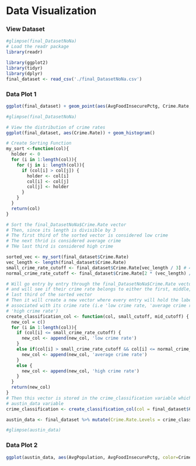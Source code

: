# Data Visualization

### View Dataset
```r
#glimpse(final_DatasetNoNa)
# Load the readr package
library(readr)

library(ggplot2)
library(tidyr)
library(dplyr)
final_dataset <- read_csv('./final_DatasetNoNa.csv')
```

### Data Plot 1

```r
ggplot(final_dataset) + geom_point(aes(AvgFoodInsecurePctg, Crime.Rate, color=Proximity.to.Fresh.Food)) + xlab('Food Insecurity Percentage') + ylab('Crime Rate') + scale_y_continuous(limits = c(0, 10000)) + labs(color = 'Proximity To Fresh Food') + ggtitle('Percentage of City with Food Insecurity vs Crime Rate')
```


```r
#glimpse(final_DatasetNoNa)
```

```r
# View the distribution of crime rates
ggplot(final_dataset, aes(Crime.Rate)) + geom_histogram()

# Create Sorting Function
my_sort <-function(col){
  holder <- 0
  for (i in 1:length(col)){
    for (j in i: length(col)){
      if (col[i] > col[j]) {
        holder <- col[i]
        col[i] <- col[j]
        col[j] <- holder
      }
    }
  }
  return(col)
}

# Sort the final_DatasetNoNa$Crime.Rate vector
# Then, since its length is divisible by 3
# The first third of the sorted vector is considered low crime
# The next thrid is considered average crime
# THe last third is considered high crime

sorted_vec <- my_sort(final_dataset$Crime.Rate)
vec_length <- length(final_dataset$Crime.Rate)
small_crime_rate_cutoff <- final_dataset$Crime.Rate[vec_length / 3] # 42
normal_crime_rate_cutoff <- final_dataset$Crime.Rate[2 * (vec_length) / 3] # 84

# Will go entry by entry through the final_DatasetNoNa$Crime.Rate vector
# and will see if their crime rate belongs to either the first, middle, or
# last third of the sorted vector
# Then it will create a new vector where every entry will hold the label
# associated with its crime rate (i.e 'low crime rate, 'average crime rate',
# 'high crime rate')
create_classification_col <- function(col, small_cutoff, mid_cutoff) {
  new_col = c()
  for (i in 1:length(col)){
    if (col[i] <= small_crime_rate_cutoff) {
      new_col <- append(new_col, 'low crime rate')
    }
    else if(col[i] > small_crime_rate_cutoff && col[i] <= normal_crime_rate_cutoff){
      new_col <- append(new_col, 'average crime rate')
    }
    else {
      new_col <- append(new_col, 'high crime rate')
    }
  }
  return(new_col)
}
# Then this vector is stored in the crime_classification variable which is added as a new column to the original data and stored in the
# austin_data variable
crime_classification <- create_classification_col(col = final_dataset$Crime.Rate, small_cutoff = small_crime_rate_cutoff, mid_cutoff = normal_crime_rate_cutoff)

austin_data <- final_dataset %>% mutate(Crime.Rate.Levels = crime_classification)
```

```r
#glimpse(austin_data)
```
### Data Plot 2
```r
ggplot(austin_data, aes(AvgPopulation, AvgFoodInsecurePctg, color=Crime.Rate.Levels)) + geom_point() + facet_wrap(~Crime.Rate.Levels) + scale_color_manual(values=c('blue', 'red', 'green')) + labs(color ='Crime Status') + ylab('Average Food Insecure Population') +  xlab('Average Population') + ggtitle('Percentage of Food Insecure Population vs Average Population Faceted by Crime Levels')
```
